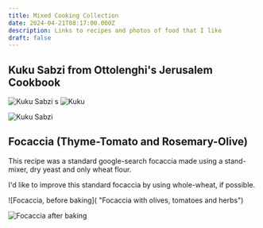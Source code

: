 ```yaml
---
title: Mixed Cooking Collection
date: 2024-04-21T08:17:00.000Z
description: Links to recipes and photos of food that I like
draft: false
---
```

## Kuku Sabzi from Ottolenghi's Jerusalem Cookbook

![Kuku Sabzi](/assets/images/20240421_0016.webp "Kuku")
s
![Kuku](/assets/images/20240421_0013.webp "Kuku")

![Kuku Sabzi](/assets/images/20240421_0019.webp "Kuku Sabzi Upside Down")

## Focaccia (Thyme-Tomato and Rosemary-Olive)

This recipe was a standard google-search focaccia made using a stand-mixer, dry yeast and only wheat flour.

I'd like to improve this standard focaccia by using whole-wheat, if possible.

![Focaccia, before baking]( "Focaccia with olives, tomatoes and herbs")

![Focaccia after baking](/assets/images/20240421_0015.webp "Focaccia with olives, tomatoes and herbs")

